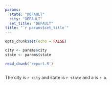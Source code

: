 ```yaml
---
params:
  state: "DEFAULT"
  city: "DEFAULT"
  set_title: "DEFAULT"
title: "`r params$set_title`"
---
```



```r
opts_chunk$set(echo = FALSE)

city <- params$city
state <- params$state

read_chunk('report.R')
```

```r
```

The city is `r city` and state is `r state` and a is `r a`.
